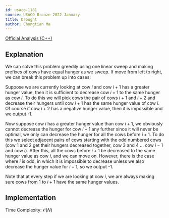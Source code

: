 ```yaml
---
id: usaco-1181
source: USACO Bronze 2022 January
title: Drought
author: Chongtian Ma
---
```


[Official Analysis (C++)](http://www.usaco.org/current/data/sol_prob3_bronze_jan22.html)

## Explanation

We can solve this problem greedily using one linear sweep and making prefixes of cows have equal hunger as we sweep. If move from left to right, we can break this
problem up into cases:

Suppose we are currently looking at cow $i$ and cow $i+1$ has a greater hunger value, then it is sufficient to decrease cow $i+1$ to the same hunger
as cow $i$. To do this we will pick cows the pair of cows $i+1$ and $i+2$ and decrease their hungers until cow $i+1$ has the same hunger value of cow $i$.
Of course if cow $i+2$ has a negative hunger value, then it is impossible and we output -1.

Now suppose cow $i$ has a greater hunger value than cow $i+1$, we obviously cannot decrease the hunger for cow $i+1$ any further since it will never be
optimal, we only can decrease the hunger for all the cows before $i+1$. To do this we select adjacent pairs of cows starting with the odd numbered cows
(cow 1 and 2 get their hungers decreased together, cow 3 and 4 ... cow $i-1$ and cow $i$). After this, all the cows before $i+1$ be decreased to the same
hunger value as cow $i$, and we can move on. However, there is the case where $i$ is odd, in which it is impossible to decrease unless we also decrease
the hunger value for $i+1$, so we output -1.

Note that at every step if we are looking at cow $i$, we are always making sure cows from 1 to $i+1$ have the same hunger values. 

## Implementation

Time Complexity: $\mathcal{O}(N)$
